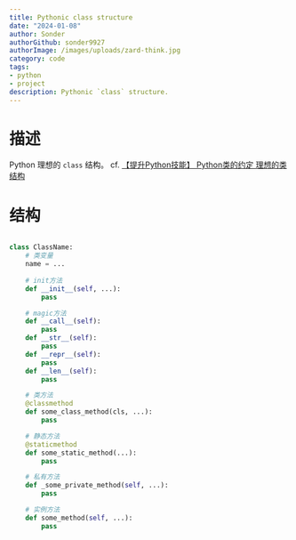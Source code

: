 ```yaml
---
title: Pythonic class structure
date: "2024-01-08"
author: Sonder
authorGithub: sonder9927
authorImage: /images/uploads/zard-think.jpg
category: code
tags:
- python
- project
description: Pythonic `class` structure.
---
```


# 描述
Python 理想的 `class` 结构。
cf. [【提升Python技能】 Python类的约定 理想的类结构](https://www.bilibili.com/video/BV1vY411T79m/?spm_id_from=333.999.0.0&vd_source=c6295c977cbd3c06c9aa840e805a2f72)

# 结构

```python

class ClassName:
    # 类变量
    name = ...
    
    # init方法
    def __init__(self, ...):
        pass

    # magic方法
    def __call__(self):
        pass
    def __str__(self):
        pass
    def __repr__(self):
        pass
    def __len__(self):
        pass

    # 类方法
    @classmethod
    def some_class_method(cls, ...):
        pass

    # 静态方法
    @staticmethod
    def some_static_method(...):
        pass

    # 私有方法
    def _some_private_method(self, ...):
        pass

    # 实例方法
    def some_method(self, ...):
        pass
```

